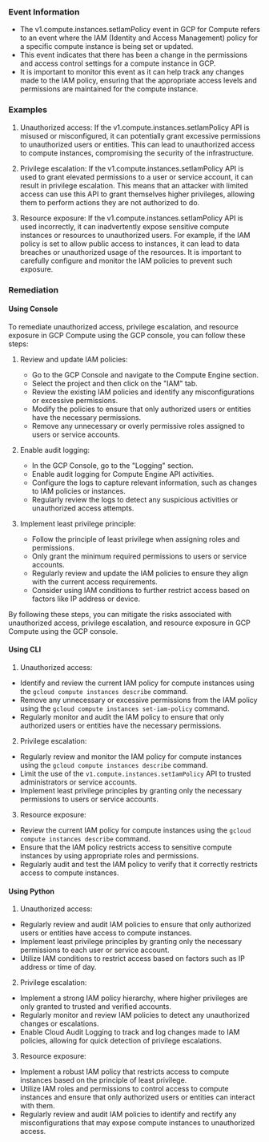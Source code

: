 
### Event Information

- The v1.compute.instances.setIamPolicy event in GCP for Compute refers to an event where the IAM (Identity and Access Management) policy for a specific compute instance is being set or updated.
- This event indicates that there has been a change in the permissions and access control settings for a compute instance in GCP.
- It is important to monitor this event as it can help track any changes made to the IAM policy, ensuring that the appropriate access levels and permissions are maintained for the compute instance.


### Examples

1. Unauthorized access: If the v1.compute.instances.setIamPolicy API is misused or misconfigured, it can potentially grant excessive permissions to unauthorized users or entities. This can lead to unauthorized access to compute instances, compromising the security of the infrastructure.

2. Privilege escalation: If the v1.compute.instances.setIamPolicy API is used to grant elevated permissions to a user or service account, it can result in privilege escalation. This means that an attacker with limited access can use this API to grant themselves higher privileges, allowing them to perform actions they are not authorized to do.

3. Resource exposure: If the v1.compute.instances.setIamPolicy API is used incorrectly, it can inadvertently expose sensitive compute instances or resources to unauthorized users. For example, if the IAM policy is set to allow public access to instances, it can lead to data breaches or unauthorized usage of the resources. It is important to carefully configure and monitor the IAM policies to prevent such exposure.

### Remediation

#### Using Console

To remediate unauthorized access, privilege escalation, and resource exposure in GCP Compute using the GCP console, you can follow these steps:

1. Review and update IAM policies:
   - Go to the GCP Console and navigate to the Compute Engine section.
   - Select the project and then click on the "IAM" tab.
   - Review the existing IAM policies and identify any misconfigurations or excessive permissions.
   - Modify the policies to ensure that only authorized users or entities have the necessary permissions.
   - Remove any unnecessary or overly permissive roles assigned to users or service accounts.

2. Enable audit logging:
   - In the GCP Console, go to the "Logging" section.
   - Enable audit logging for Compute Engine API activities.
   - Configure the logs to capture relevant information, such as changes to IAM policies or instances.
   - Regularly review the logs to detect any suspicious activities or unauthorized access attempts.

3. Implement least privilege principle:
   - Follow the principle of least privilege when assigning roles and permissions.
   - Only grant the minimum required permissions to users or service accounts.
   - Regularly review and update the IAM policies to ensure they align with the current access requirements.
   - Consider using IAM conditions to further restrict access based on factors like IP address or device.

By following these steps, you can mitigate the risks associated with unauthorized access, privilege escalation, and resource exposure in GCP Compute using the GCP console.

#### Using CLI

1. Unauthorized access:
- Identify and review the current IAM policy for compute instances using the `gcloud compute instances describe` command.
- Remove any unnecessary or excessive permissions from the IAM policy using the `gcloud compute instances set-iam-policy` command.
- Regularly monitor and audit the IAM policy to ensure that only authorized users or entities have the necessary permissions.

2. Privilege escalation:
- Regularly review and monitor the IAM policy for compute instances using the `gcloud compute instances describe` command.
- Limit the use of the `v1.compute.instances.setIamPolicy` API to trusted administrators or service accounts.
- Implement least privilege principles by granting only the necessary permissions to users or service accounts.

3. Resource exposure:
- Review the current IAM policy for compute instances using the `gcloud compute instances describe` command.
- Ensure that the IAM policy restricts access to sensitive compute instances by using appropriate roles and permissions.
- Regularly audit and test the IAM policy to verify that it correctly restricts access to compute instances.

#### Using Python

1. Unauthorized access:
- Regularly review and audit IAM policies to ensure that only authorized users or entities have access to compute instances.
- Implement least privilege principles by granting only the necessary permissions to each user or service account.
- Utilize IAM conditions to restrict access based on factors such as IP address or time of day.

2. Privilege escalation:
- Implement a strong IAM policy hierarchy, where higher privileges are only granted to trusted and verified accounts.
- Regularly monitor and review IAM policies to detect any unauthorized changes or escalations.
- Enable Cloud Audit Logging to track and log changes made to IAM policies, allowing for quick detection of privilege escalations.

3. Resource exposure:
- Implement a robust IAM policy that restricts access to compute instances based on the principle of least privilege.
- Utilize IAM roles and permissions to control access to compute instances and ensure that only authorized users or entities can interact with them.
- Regularly review and audit IAM policies to identify and rectify any misconfigurations that may expose compute instances to unauthorized access.

